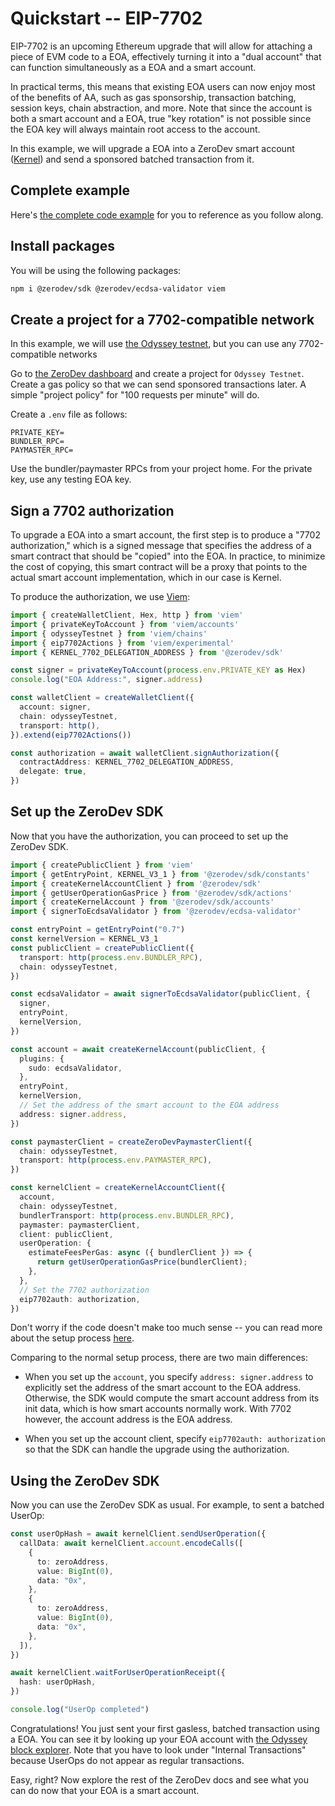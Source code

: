 # Quickstart -- EIP-7702

EIP-7702 is an upcoming Ethereum upgrade that will allow for attaching a piece of EVM code to a EOA, effectively turning it into a "dual account" that can function simultaneously as a EOA and a smart account.

In practical terms, this means that existing EOA users can now enjoy most of the benefits of AA, such as gas sponsorship, transaction batching, session keys, chain abstraction, and more.  Note that since the account is both a smart account and a EOA, true "key rotation" is not possible since the EOA key will always maintain root access to the account.

In this example, we will upgrade a EOA into a ZeroDev smart account ([Kernel](https://github.com/zerodevapp/kernel)) and send a sponsored batched transaction from it.

## Complete example

Here's [the complete code example](https://github.com/zerodevapp/zerodev-examples/tree/7702/7702/7702.ts) for you to reference as you follow along.

## Install packages

You will be using the following packages:

```bash
npm i @zerodev/sdk @zerodev/ecdsa-validator viem
```

## Create a project for a 7702-compatible network

In this example, we will use [the Odyssey testnet](https://hub.conduit.xyz/odyssey), but you can use any 7702-compatible networks

Go to [the ZeroDev dashboard](https://dashboard.zerodev.app) and create a project for `Odyssey Testnet`.  Create a gas policy so that we can send sponsored transactions later.  A simple "project policy" for "100 requests per minute" will do.

Create a `.env` file as follows:

```env
PRIVATE_KEY=
BUNDLER_RPC=
PAYMASTER_RPC=
```

Use the bundler/paymaster RPCs from your project home.  For the private key, use any testing EOA key.

## Sign a 7702 authorization

To upgrade a EOA into a smart account, the first step is to produce a "7702 authorization," which is a signed message that specifies the address of a smart contract that should be "copied" into the EOA.  In practice, to minimize the cost of copying, this smart contract will be a proxy that points to the actual smart account implementation, which in our case is Kernel.

To produce the authorization, we use [Viem](https://viem.sh/experimental/eip7702):

```ts
import { createWalletClient, Hex, http } from 'viem'
import { privateKeyToAccount } from 'viem/accounts'
import { odysseyTestnet } from 'viem/chains'
import { eip7702Actions } from 'viem/experimental'
import { KERNEL_7702_DELEGATION_ADDRESS } from '@zerodev/sdk'

const signer = privateKeyToAccount(process.env.PRIVATE_KEY as Hex)
console.log("EOA Address:", signer.address)

const walletClient = createWalletClient({
  account: signer,
  chain: odysseyTestnet,
  transport: http(),
}).extend(eip7702Actions())

const authorization = await walletClient.signAuthorization({
  contractAddress: KERNEL_7702_DELEGATION_ADDRESS,
  delegate: true,
})
```

## Set up the ZeroDev SDK

Now that you have the authorization, you can proceed to set up the ZeroDev SDK.

```ts
import { createPublicClient } from 'viem'
import { getEntryPoint, KERNEL_V3_1 } from '@zerodev/sdk/constants'
import { createKernelAccountClient } from '@zerodev/sdk'
import { getUserOperationGasPrice } from '@zerodev/sdk/actions'
import { createKernelAccount } from '@zerodev/sdk/accounts'
import { signerToEcdsaValidator } from '@zerodev/ecdsa-validator'

const entryPoint = getEntryPoint("0.7")
const kernelVersion = KERNEL_V3_1
const publicClient = createPublicClient({
  transport: http(process.env.BUNDLER_RPC),
  chain: odysseyTestnet,
})

const ecdsaValidator = await signerToEcdsaValidator(publicClient, {
  signer,
  entryPoint,
  kernelVersion,
})

const account = await createKernelAccount(publicClient, {
  plugins: {
    sudo: ecdsaValidator,
  },
  entryPoint,
  kernelVersion,
  // Set the address of the smart account to the EOA address
  address: signer.address,
})

const paymasterClient = createZeroDevPaymasterClient({
  chain: odysseyTestnet,
  transport: http(process.env.PAYMASTER_RPC),
})

const kernelClient = createKernelAccountClient({
  account,
  chain: odysseyTestnet,
  bundlerTransport: http(process.env.BUNDLER_RPC),
  paymaster: paymasterClient,
  client: publicClient,
  userOperation: {
    estimateFeesPerGas: async ({ bundlerClient }) => {
      return getUserOperationGasPrice(bundlerClient);
    },
  },
  // Set the 7702 authorization
  eip7702auth: authorization,
})
```

Don't worry if the code doesn't make too much sense -- you can read more about the setup process [here](/sdk/core-api/create-account).

Comparing to the normal setup process, there are two main differences:

- When you set up the `account`, you specify `address: signer.address` to explicitly set the address of the smart account to the EOA address.  Otherwise, the SDK would compute the smart account address from its init data, which is how smart accounts normally work.  With 7702 however, the account address is the EOA address.

- When you set up the account client, specify `eip7702auth: authorization` so that the SDK can handle the upgrade using the authorization.

## Using the ZeroDev SDK

Now you can use the ZeroDev SDK as usual.  For example, to sent a batched UserOp:

```ts
const userOpHash = await kernelClient.sendUserOperation({
  callData: await kernelClient.account.encodeCalls([
    {
      to: zeroAddress,
      value: BigInt(0),
      data: "0x",
    },
    {
      to: zeroAddress,
      value: BigInt(0),
      data: "0x",
    },
  ]),
})

await kernelClient.waitForUserOperationReceipt({
  hash: userOpHash,
})

console.log("UserOp completed")
```

Congratulations!  You just sent your first gasless, batched transaction using a EOA.  You can see it by looking up your EOA account with [the Odyssey block explorer](https://odyssey-explorer.ithaca.xyz/).  Note that you have to look under "Internal Transactions" because UserOps do not appear as regular transactions.

Easy, right?  Now explore the rest of the ZeroDev docs and see what you can do now that your EOA is a smart account.